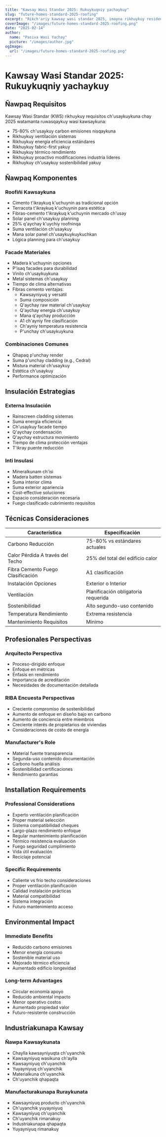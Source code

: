 ```yaml
---
title: "Kawsay Wasi Standar 2025: Rukuykuqniy yachaykuy"
slug: "future-homes-standard-2025-roofing"
excerpt: "Rikch'ariy kawsay wasi standar 2025, imayna rikhuykuy residential construcción nisqaykiyki, chaymanta rikhuykuykuy sutinakuykuy ruku yachaykuykuna."
coverImage: "/images/future-homes-standard-2025-roofing.png"
date: "2025-02-14"
author:
  name: "Pasiva Wasi Yachay"
  picture: "/images/author.jpg"
ogImage:
  url: "/images/future-homes-standard-2025-roofing.png"
---
```


# Kawsay Wasi Standar 2025: Rukuykuqniy yachaykuy

## Ñawpaq Requisitos

Kawsay Wasi Standar (KWS) rikhuykuy requisitos ch'usaykuykuna chay 2025 watamanta ruwasqaykuy wasi kawsaykuna:

- 75-80% ch'usaykuy carbon emisiones nisqaykuna
- Rikhuykuy ventilación sistemas
- Rikhuykuy energía eficiencia estándares
- Rikhuykuy fabric-first yakuy
- Rikhuykuy térmico rendimiento
- Rikhuykuy proactivo modificaciones industria lideres
- Rikhuykuy ch'usaykuy sostenibilidad yakuy

## Ñawpaq Komponentes

### Roofiñi Kawsaykuna
- Cimento t'ikraykuq k'uchuynin as tradicional opción
- Terracota t'ikraykuq k'uchuynin para estética
- Fibras-cemento t'ikraykuq k'uchuynin mercado ch'usay
- Solar panel ch'usaykuy planning
- 25% q'aychay k'uychiy roofninqa
- Suma ventilación ch'usaykuy
- Mana solar panel ch'usaykuykuykuchkan
- Lógica planning para ch'usaykuy

### Facade Materiales
- Madera k'uchuynin opciones
- P'isaq facades para durabilidad
- Vinilo ch'usaykuykuna
- Metal sistemas ch'usaykuy
- Tiempo de clima alternativas
- Fibras cemento ventajas:
  - Kawsayniyuq y versátil
  - Suma composición
  - Q'aychay raw material ch'usaykuy
  - Q'aychay energía ch'usaykuy
  - Mana q'aychay producción
  - A1 ch'ayniy fire clasificación
  - Ch'ayniy temperatura resistencia
  - P'unchay ch'usaykuykuna

### Combinaciones Comunes
- Qhapaq p'unchay render
- Suma p'unchay cladding (e.g., Cedral)
- Mistura material ch'usaykuy
- Estética ch'usaykuy
- Performance optimización

## Insulación Estrategias

### Externa Insulación
- Rainscreen cladding sistemas
- Suma energía eficiencia
- Ch'usaykuy facade tiempo
- Q'aychay condensación
- Q'aychay estructura movimiento
- Tiempo de clima protección ventajas
- T'ikray puente reducción

### Inti Insulasi
- Mineralkunam ch'isi
- Madera batten sistemas
- Suma interior clima
- Suma exterior apariencia
- Cost-effective soluciones
- Espacio consideración necesaria
- Fuego clasificado cubrimiento requisitos

## Técnicas Consideraciones

| Característica | Especificación |
|----------------|----------------|
| Carbono Reducción | 75-80% vs estándares actuales |
| Calor Pérdida A través del Techo | 25% del total del edificio calor |
| Fibra Cemento Fuego Clasificación | A1 clasificación |
| Instalación Opciones | Exterior o Interior |
| Ventilación | Planificación obligatoria requerida |
| Sostenibilidad | Alto segundo-uso contenido |
| Temperatura Rendimiento | Extrema resistencia |
| Mantenimiento Requisitos | Mínimo |

## Profesionales Perspectivas

### Arquitecto Perspectiva
- Proceso-dirigido enfoque
- Enfoque en métricas
- Énfasis en rendimiento
- Importancia de acreditación
- Necesidades de documentación detallada

### RIBA Encuesta Perspectivas
- Creciente compromiso de sostenibilidad
- Aumento de enfoque en diseño bajo en carbono
- Aumento de conciencia entre miembros
- Creciente interés de propietarios de viviendas
- Consideraciones de costo de energía

### Manufacturer's Role
- Material fuente transparencia
- Segunda-uso contenido documentación
- Carbono huella análisis
- Sostenibilidad certificaciones
- Rendimiento garantías

## Installation Requirements

### Professional Considerations
- Experto ventilación planificación
- Proper material selección
- Sistema compatibilidad cheques
- Largo-plazo rendimiento enfoque
- Regular mantenimiento planificación
- Térmico resistencia evaluación
- Fuego seguridad cumplimiento
- Vida útil evaluación
- Reciclaje potencial

### Specific Requirements
- Caliente vs frío techo consideraciones
- Proper ventilación planificación
- Calidad instalación prácticas
- Material compatibilidad
- Sistema integración
- Futuro mantenimiento acceso

## Environmental Impact

### Immediate Benefits
- Reducido carbono emisiones
- Menor energía consumo
- Sostenible material uso
- Mejorado térmico eficiencia
- Aumentado edificio longevidad

### Long-term Advantages
- Circular economía apoyo
- Reducido ambiental impacto
- Menor operativo costos
- Aumentado propiedad valor
- Futuro-resistente construcción

## Industriakunapa Kawsay

### Ñawpa Kawsaykunata
- Chaylla kawsayniyuqta ch'uyanchik
- Kawsayniyuq wasikuna ch'aylla
- Kawsayniyuq ch'uyanchik
- Yuyayniyuq ch'uyanchik
- Materialkuna ch'uyanchik
- Ch'uyanchik qhapaqta

### Manufacturakunapa Ruraykunata
- Kawsayniyuq producto ch'uyanchik
- Ch'uyanchik yuyayniyuq
- Kawsayniyuq ch'uyanchik
- Ch'uyanchik rimanakuy
- Industriakunapa qhapaqta
- Yuyayniyuq rimanakuy
